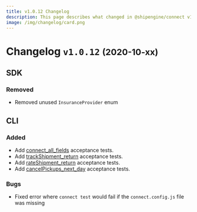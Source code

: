 ```yaml
---
title: v1.0.12 Changelog
description: This page describes what changed in @shipengine/connect v1.0.12
image: /img/changelog/card.png
---
```


Changelog `v1.0.12` <small>(2020-10-xx)</small>
=========================================================

SDK
---------------------------------------
### Removed
* Removed unused `InsuranceProvider` enum

CLI
----------------------------
### Added
* Add [connect_all_fields](../docs/carrier-app/tests/connect/connect-all-fields) acceptance tests.
* Add [trackShipment_return](../docs/carrier-app/tests/track-shipment/track-shipment-return) acceptance tests.
* Add [rateShipment_return](../docs/carrier-app/tests/track-shipment/rate-shipment-return) acceptance tests.
* Add [cancelPickups_next_day](../docs/carrier-app/tests/cancel-pickup/cancel-pickups-next-day) acceptance tests.

### Bugs
* Fixed error where `connect test` would fail if the `connect.config.js` file was missing